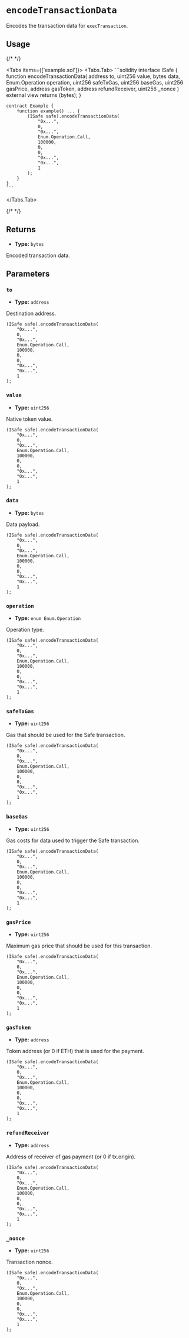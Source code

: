 
# `encodeTransactionData`

Encodes the transaction data for `execTransaction`.

## Usage

{/* <!-- vale off --> */}

<Tabs items={['example.sol']}>
  <Tabs.Tab>
    ```solidity
    interface ISafe {
        function encodeTransactionData(
            address to,
            uint256 value,
            bytes data,
            Enum.Operation operation,
            uint256 safeTxGas,
            uint256 baseGas,
            uint256 gasPrice,
            address gasToken,
            address refundReceiver,
            uint256 _nonce
        ) external view returns (bytes);
    }

    contract Example {
        function example() ... {
            (ISafe safe).encodeTransactionData(
                "0x...",
                0,
                "0x...",
                Enum.Operation.Call,
                100000,
                0,
                0,
                "0x...",
                "0x...",
                1
            );
        }
    }
    ```
  </Tabs.Tab>
</Tabs>

{/* <!-- vale on --> */}

## Returns

- **Type:** `bytes`

Encoded transaction data.

## Parameters

### `to`

- **Type:** `address`

Destination address.

```solidity focus=2
(ISafe safe).encodeTransactionData(
    "0x...",
    0,
    "0x...",
    Enum.Operation.Call,
    100000,
    0,
    0,
    "0x...",
    "0x...",
    1
);
```

### `value`

- **Type:** `uint256`

Native token value.

```solidity focus=3
(ISafe safe).encodeTransactionData(
    "0x...",
    0,
    "0x...",
    Enum.Operation.Call,
    100000,
    0,
    0,
    "0x...",
    "0x...",
    1
);
```

### `data`

- **Type:** `bytes`

Data payload.

```solidity focus=4
(ISafe safe).encodeTransactionData(
    "0x...",
    0,
    "0x...",
    Enum.Operation.Call,
    100000,
    0,
    0,
    "0x...",
    "0x...",
    1
);
```

### `operation`

- **Type:** `enum Enum.Operation`

Operation type.

```solidity focus=5
(ISafe safe).encodeTransactionData(
    "0x...",
    0,
    "0x...",
    Enum.Operation.Call,
    100000,
    0,
    0,
    "0x...",
    "0x...",
    1
);
```

### `safeTxGas`

- **Type:** `uint256`

Gas that should be used for the Safe transaction.

```solidity focus=6
(ISafe safe).encodeTransactionData(
    "0x...",
    0,
    "0x...",
    Enum.Operation.Call,
    100000,
    0,
    0,
    "0x...",
    "0x...",
    1
);
```

### `baseGas`

- **Type:** `uint256`

Gas costs for data used to trigger the Safe transaction.

```solidity focus=7
(ISafe safe).encodeTransactionData(
    "0x...",
    0,
    "0x...",
    Enum.Operation.Call,
    100000,
    0,
    0,
    "0x...",
    "0x...",
    1
);
```

### `gasPrice`

- **Type:** `uint256`

Maximum gas price that should be used for this transaction.

```solidity focus=8
(ISafe safe).encodeTransactionData(
    "0x...",
    0,
    "0x...",
    Enum.Operation.Call,
    100000,
    0,
    0,
    "0x...",
    "0x...",
    1
);
```

### `gasToken`

- **Type:** `address`

Token address (or 0 if ETH) that is used for the payment.

```solidity focus=9
(ISafe safe).encodeTransactionData(
    "0x...",
    0,
    "0x...",
    Enum.Operation.Call,
    100000,
    0,
    0,
    "0x...",
    "0x...",
    1
);
```

### `refundReceiver`

- **Type:** `address`

Address of receiver of gas payment (or 0 if tx.origin).

```solidity focus=10
(ISafe safe).encodeTransactionData(
    "0x...",
    0,
    "0x...",
    Enum.Operation.Call,
    100000,
    0,
    0,
    "0x...",
    "0x...",
    1
);
```

### `_nonce`

- **Type:** `uint256`

Transaction nonce.

```solidity focus=11
(ISafe safe).encodeTransactionData(
    "0x...",
    0,
    "0x...",
    Enum.Operation.Call,
    100000,
    0,
    0,
    "0x...",
    "0x...",
    1
);
```
